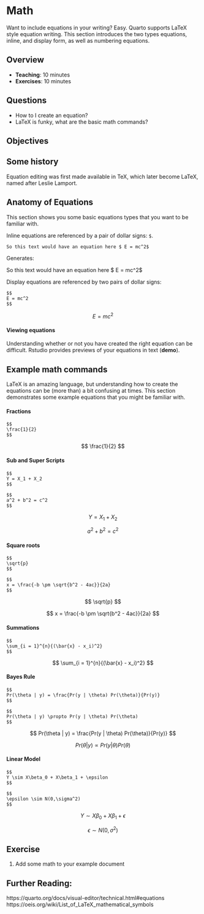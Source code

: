 # Math

Want to include equations in your writing? Easy. Quarto supports
LaTeX style equation writing. This section introduces the two types equations, inline, and display form, as well as numbering equations.

## Overview

* **Teaching**: 10 minutes
* **Exercises**: 10 minutes

## Questions

- How to I create an equation?
- LaTeX is funky, what are the basic math commands?

## Objectives

## Some history {.history}

Equation editing was first made available in TeX, which later become LaTeX, named after Leslie Lamport.

## Anatomy of Equations

This section shows you some basic equations types that you want to be familiar with.

Inline equations are referenced by a pair of dollar signs: `$`.

```
So this text would have an equation here $ E = mc^2$
```

Generates:

So this text would have an equation here $ E = mc^2$

Display equations are referenced by two pairs of dollar signs:

```
$$
E = mc^2
$$
```

$$
E = mc^2
$$

#### Viewing equations

Understanding whether or not you have created the right equation can be difficult. Rstudio provides previews of your equations in text (**demo**).

## Example math commands

LaTeX is an amazing language, but understanding how to create the equations can be (more than) a bit confusing at times. This section demonstrates some example equations that you might be familiar with.


#### Fractions

```
$$
\frac{1}{2}
$$
```

$$
\frac{1}{2}
$$

#### Sub and Super Scripts

```
$$
Y = X_1 + X_2
$$

$$
a^2 + b^2 = c^2
$$
```

$$
Y = X_1 + X_2
$$

$$
a^2 + b^2 = c^2
$$

#### Square roots

```
$$
\sqrt{p}
$$

$$
x = \frac{-b \pm \sqrt{b^2 - 4ac}}{2a}
$$
```

$$
\sqrt{p}
$$

$$
x = \frac{-b \pm \sqrt{b^2 - 4ac}}{2a}
$$

#### Summations

```
$$
\sum_{i = 1}^{n}{(\bar{x} - x_i)^2}
$$
```

$$
\sum_{i = 1}^{n}{(\bar{x} - x_i)^2}
$$

#### Bayes Rule

```
$$
Pr(\theta | y) = \frac{Pr(y | \theta) Pr(\theta)}{Pr(y)}
$$

$$
Pr(\theta | y) \propto Pr(y | \theta) Pr(\theta)
$$
```


$$
Pr(\theta | y) = \frac{Pr(y | \theta) Pr(\theta)}{Pr(y)}
$$

$$
Pr(\theta | y) \propto Pr(y | \theta) Pr(\theta)
$$

#### Linear Model

```
$$
Y \sim X\beta_0 + X\beta_1 + \epsilon
$$

$$
\epsilon \sim N(0,\sigma^2)
$$
```

$$
Y \sim X\beta_0 + X\beta_1 + \epsilon
$$

$$
\epsilon \sim N(0,\sigma^2)
$$

## Exercise

1. Add some math to your example document

## Further Reading:

https://quarto.org/docs/visual-editor/technical.html#equations
https://oeis.org/wiki/List_of_LaTeX_mathematical_symbols

